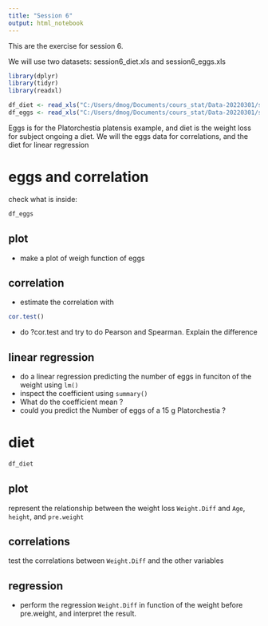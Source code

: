 ```yaml
---
title: "Session 6"
output: html_notebook
---
```

This are the exercise for session 6.

We will use two datasets: session6_diet.xls and session6_eggs.xls

```r
library(dplyr)
library(tidyr)
library(readxl)

df_diet <- read_xls("C:/Users/dmog/Documents/cours_stat/Data-20220301/session6_diet.xls")
df_eggs <- read_xls("C:/Users/dmog/Documents/cours_stat/Data-20220301/session6_eggs.xls")
```

Eggs is for the Platorchestia platensis example, and diet is the weight loss for subject ongoing a diet. We will the eggs data for correlations, and the diet for linear regression

# eggs and correlation

check what is inside:


```r
df_eggs
```

##  plot

- make a plot of weigh function of eggs

## correlation

- estimate the correlation with 

```r
cor.test()
```

- do ?cor.test and try to do Pearson and Spearman. Explain the difference

## linear regression

- do a linear regression predicting the number of eggs in funciton of the weight using `lm()` 
- inspect the coefficient using `summary()`
- What do the coefficient mean ? 
- could you predict the Number of eggs of a 15 g Platorchestia ?

# diet

```r
df_diet
```

## plot

represent the relationship between the weight loss `Weight.Diff` and `Age`, `height`, and `pre.weight`

## correlations

test the correlations between `Weight.Diff` and the other variables

## regression

- perform the regression `Weight.Diff` in function of the weight before pre.weight, and interpret the result.





